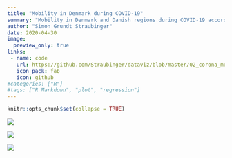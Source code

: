 ```yaml
---
title: "Mobility in Denmark during COVID-19"
summary: "Mobility in Denmark and Danish regions during COVID-19 according to Google and Apple data"
author: "Simon Grundt Straubinger"
date: 2020-04-30
image:
  preview_only: true
links:
 - name: code
   url: https://github.com/Straubinger/dataviz/blob/master/02_corona_mobility/corona_mobility.R
   icon_pack: fab
   icon: github
#categories: ["R"]
#tags: ["R Markdown", "plot", "regression"]
---
```


```r
knitr::opts_chunk$set(collapse = TRUE)
```

<!-- All data visualizations are made with R and [ggplot2](https://ggplot2.tidyverse.org/). Code can be found on [GitHub](https://github.com/Straubinger/dataviz). -->

<!-- Data is from [Google Community Mobility Reports](https://www.google.com/covid19/mobility/) and [Apple Mobility Trends Reports](https://www.apple.com/covid19/mobility). -->

![](/dataviz/2020-04-30_corona_mobility/plot_google_mobility.png)

![](/dataviz/2020-04-30_corona_mobility/plot_apple_mobility.png)

![](/dataviz/2020-04-30_corona_mobility/plot_google_mobility_regions.png)